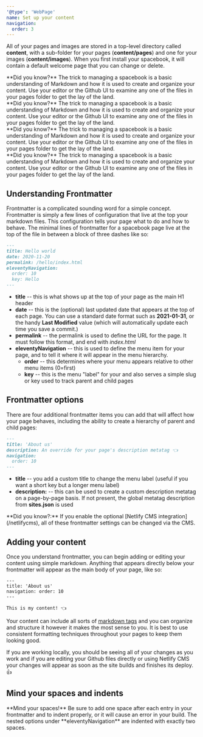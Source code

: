 ```yaml
---
'@type': 'WebPage'
name: Set up your content
navigation:
  order: 3
---
```



All of your pages and images are stored in a top-level directory called **content**, with a sub-folder for your pages (**content/pages**) and one for your images (**content/images**). When you first install your spacebook, it will contain a default welcome page that you can change or delete.

<Aside>
  **Did you know?** The trick to managing a spacebook is a basic understanding of Markdown and how it is used to create
  and organize your content. Use your editor or the Github UI to examine any one of the files in your pages folder to
  get the lay of the land.
</Aside>

<Aside theme='blue'>
  **Did you know?** The trick to managing a spacebook is a basic understanding of Markdown and how it is used to create
  and organize your content. Use your editor or the Github UI to examine any one of the files in your pages folder to
  get the lay of the land.
</Aside>

<Aside theme='pink'>
  **Did you know?** The trick to managing a spacebook is a basic understanding of Markdown and how it is used to create
  and organize your content. Use your editor or the Github UI to examine any one of the files in your pages folder to
  get the lay of the land.
</Aside>

<Aside theme='green'>
  **Did you know?** The trick to managing a spacebook is a basic understanding of Markdown and how it is used to create
  and organize your content. Use your editor or the Github UI to examine any one of the files in your pages folder to
  get the lay of the land.
</Aside>

## Understanding Frontmatter

Frontmatter is a complicated sounding word for a simple concept. Frontmatter is simply a few lines of configuration that live at the top your markdown files. This configuration tells your page what to do and how to behave. The minimal lines of frontmatter for a spacebook page live at the top of the file in between a block of three dashes like so:

```md
---
title: Hello world
date: 2020-11-20
permalink: /hello/index.html
eleventyNavigation:
  order: 10
  key: Hello
---
```

- **title** -- this is what shows up at the top of your page as the main H1 header
- **date** -- this is the (optional) last updated date that appears at the top of each page. You can use a standard date format such as **2021-01-31**, or the handy **Last Modified** value (which will automatically update each time you save a commit.)
- **permalink** -- the permalink is used to define the URL for the page. It must follow this format, and end with _index.html_
- **eleventyNavigation** -- this is used to define the menu item for your page, and to tell it where it will appear in the menu hierarchy.
  - **order** -- this determines where your menu appears relative to other menu items (0=first)
  - **key** -- this is the menu "label" for your and also serves a simple slug or key used to track parent and child pages

## Frontmatter options

There are four additional frontmatter items you can add that will affect how your page behaves, including the ability to create a hierarchy of parent and child pages:

```md
---
title: 'About us'
description: An override for your page's description metatag 👈
navigation:
  order: 10
---
```

- **title** -- you add a custom title to change the menu label (useful if you want a short key but a longer menu label)
- **description:** -- this can be used to create a custom description metatag on a page-by-page basis. If not present, the global metatag description from **sites.json** is used

<Aside>
  **Did you know?:** If you enable the optional [Netlify CMS integration](/netlifycms), all of these frontmatter
  settings can be changed via the CMS.
</Aside>

## Adding your content

Once you understand frontmatter, you can begin adding or editing your content using simple markdown. Anything that appears directly below your frontmatter will appear as the main body of your page, like so:

```astro
---
title: 'About us'
navigation: order: 10
---

This is my content! 👈
```

Your content can include all sorts of [markdown tags](/tips-and-tricks/markdown) and you can organize and structure it however it makes the most sense to you. It is best to use consistent formatting techniques throughout your pages to keep them looking good.

If you are working locally, you should be seeing all of your changes as you work and if you are editing your Github files directly or using Netlify CMS your changes will appear as soon as the site builds and finishes its deploy. 👍

## Mind your spaces and indents

<Aside>
  **Mind your spaces!** Be sure to add one space after each entry in your frontmatter and to indent properly, or it will
  cause an error in your build. The nested options under **eleventyNavigation** are indented with exactly two spaces.
</Aside>
